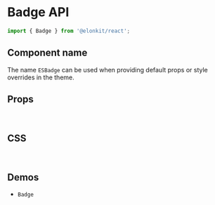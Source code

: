 
<Meta title="Components API/Badge" />

# Badge API

```js
import { Badge } from '@elonkit/react';
```

## Component name

The name `ESBadge` can be used when providing default props or style overrides in the theme.

## Props

<TableInterface name="BadgeProps" variant="props" />

<br />

## CSS

<TableInterface name="BadgeClasses" variant="css" />

<br />

## Demos

<ul>
  <li>
    <LinkTo kind="components-Badge" story="demo">
      <code>Badge</code>
    </LinkTo>
  </li>
</ul>
